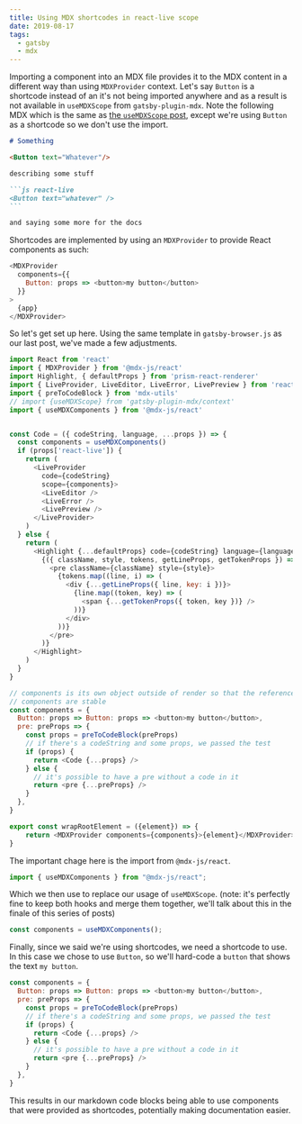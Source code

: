 ```yaml
---
title: Using MDX shortcodes in react-live scope
date: 2019-08-17
tags:
  - gatsby
  - mdx
---
```


Importing a component into an MDX file provides it to the
MDX content in a different way than using `MDXProvider`
context. Let's say `Button` is a shortcode instead of an
it's not being imported anywhere and as a result is not
available in `useMDXScope` from `gatsby-plugin-mdx`. Note
the following MDX which is the same as
[the `useMDXScope` post](/post/using-mdx-scope-in-react-live-scope/),
except we're using `Button` as a shortcode so we don't use
the import.

````md
# Something

<Button text="Whatever"/>

describing some stuff

```js react-live
<Button text="whatever" />
```

and saying some more for the docs
````

Shortcodes are implemented by using an `MDXProvider` to
provide React components as such:

```js
<MDXProvider
  components={{
    Button: props => <button>my button</button>
  }}
>
  {app}
</MDXProvider>
```

So let's get set up here. Using the same template in
`gatsby-browser.js` as our last post, we've made a few
adjustments.

```js
import React from 'react'
import { MDXProvider } from '@mdx-js/react'
import Highlight, { defaultProps } from 'prism-react-renderer'
import { LiveProvider, LiveEditor, LiveError, LivePreview } from 'react-live'
import { preToCodeBlock } from 'mdx-utils'
// import {useMDXScope} from 'gatsby-plugin-mdx/context'
import { useMDXComponents } from '@mdx-js/react'


const Code = ({ codeString, language, ...props }) => {
  const components = useMDXComponents()
  if (props['react-live']) {
    return (
      <LiveProvider
        code={codeString}
        scope={components}>
        <LiveEditor />
        <LiveError />
        <LivePreview />
      </LiveProvider>
    )
  } else {
    return (
      <Highlight {...defaultProps} code={codeString} language={language}>
        {({ className, style, tokens, getLineProps, getTokenProps }) => (
          <pre className={className} style={style}>
            {tokens.map((line, i) => (
              <div {...getLineProps({ line, key: i })}>
                {line.map((token, key) => (
                  <span {...getTokenProps({ token, key })} />
                ))}
              </div>
            ))}
          </pre>
        )}
      </Highlight>
    )
  }
}

// components is its own object outside of render so that the references to
// components are stable
const components = {
  Button: props => Button: props => <button>my button</button>,
  pre: preProps => {
    const props = preToCodeBlock(preProps)
    // if there's a codeString and some props, we passed the test
    if (props) {
      return <Code {...props} />
    } else {
      // it's possible to have a pre without a code in it
      return <pre {...preProps} />
    }
  },
}

export const wrapRootElement = ({element}) => {
	return <MDXProvider components={components}>{element}</MDXProvider>
}
```

The important chage here is the import from `@mdx-js/react`.

```js
import { useMDXComponents } from "@mdx-js/react";
```

Which we then use to replace our usage of `useMDXScope`.
(note: it's perfectly fine to keep both hooks and merge them
together, we'll talk about this in the finale of this series
of posts)

```js
const components = useMDXComponents();
```

Finally, since we said we're using shortcodes, we need a
shortcode to use. In this case we chose to use `Button`, so
we'll hard-code a `button` that shows the text `my button`.

```js
const components = {
  Button: props => Button: props => <button>my button</button>,
  pre: preProps => {
    const props = preToCodeBlock(preProps)
    // if there's a codeString and some props, we passed the test
    if (props) {
      return <Code {...props} />
    } else {
      // it's possible to have a pre without a code in it
      return <pre {...preProps} />
    }
  },
}
```

This results in our markdown code blocks being able to use
components that were provided as shortcodes, potentially
making documentation easier.
